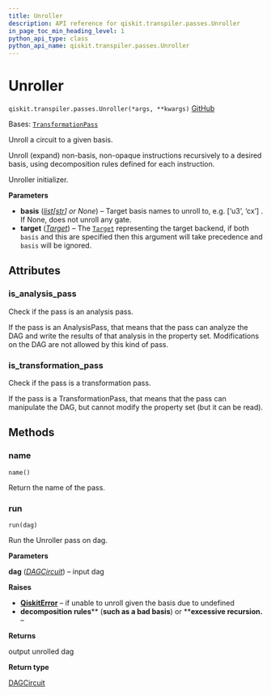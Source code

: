```yaml
---
title: Unroller
description: API reference for qiskit.transpiler.passes.Unroller
in_page_toc_min_heading_level: 1
python_api_type: class
python_api_name: qiskit.transpiler.passes.Unroller
---
```


# Unroller

<span id="qiskit.transpiler.passes.Unroller" />

`qiskit.transpiler.passes.Unroller(*args, **kwargs)` [GitHub](https://github.com/qiskit/qiskit/tree/stable/0.25/qiskit/transpiler/passes/basis/unroller.py "view source code")

Bases: [`TransformationPass`](qiskit.transpiler.TransformationPass "qiskit.transpiler.basepasses.TransformationPass")

Unroll a circuit to a given basis.

Unroll (expand) non-basis, non-opaque instructions recursively to a desired basis, using decomposition rules defined for each instruction.

Unroller initializer.

**Parameters**

*   **basis** ([*list*](https://docs.python.org/3/library/stdtypes.html#list "(in Python v3.12)")*\[*[*str*](https://docs.python.org/3/library/stdtypes.html#str "(in Python v3.12)")*] or None*) – Target basis names to unroll to, e.g. \[‘u3’, ‘cx’] . If None, does not unroll any gate.
*   **target** ([*Target*](qiskit.transpiler.Target "qiskit.transpiler.Target")) – The [`Target`](qiskit.transpiler.Target "qiskit.transpiler.Target") representing the target backend, if both `basis` and this are specified then this argument will take precedence and `basis` will be ignored.

## Attributes

<span id="qiskit.transpiler.passes.Unroller.is_analysis_pass" />

### is\_analysis\_pass

Check if the pass is an analysis pass.

If the pass is an AnalysisPass, that means that the pass can analyze the DAG and write the results of that analysis in the property set. Modifications on the DAG are not allowed by this kind of pass.

<span id="qiskit.transpiler.passes.Unroller.is_transformation_pass" />

### is\_transformation\_pass

Check if the pass is a transformation pass.

If the pass is a TransformationPass, that means that the pass can manipulate the DAG, but cannot modify the property set (but it can be read).

## Methods

### name

<span id="qiskit.transpiler.passes.Unroller.name" />

`name()`

Return the name of the pass.

### run

<span id="qiskit.transpiler.passes.Unroller.run" />

`run(dag)`

Run the Unroller pass on dag.

**Parameters**

**dag** ([*DAGCircuit*](qiskit.dagcircuit.DAGCircuit "qiskit.dagcircuit.DAGCircuit")) – input dag

**Raises**

*   [**QiskitError**](exceptions#qiskit.exceptions.QiskitError "qiskit.exceptions.QiskitError") – if unable to unroll given the basis due to undefined
*   **decomposition rules**\*\* (****such as a bad basis****) or \*\***excessive recursion.** –

**Returns**

output unrolled dag

**Return type**

[DAGCircuit](qiskit.dagcircuit.DAGCircuit "qiskit.dagcircuit.DAGCircuit")


